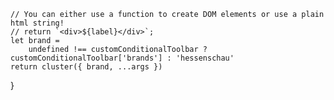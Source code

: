 
<Meta of={TeaserClusterStories} />

    // You can either use a function to create DOM elements or use a plain html string!
    // return `<div>${label}</div>`;
    let brand =
        undefined !== customConditionalToolbar ? customConditionalToolbar['brands'] : 'hessenschau'
    return cluster({ brand, ...args })
}

<Canvas withToolbar>
    <Story of={TeaserClusterStories.Kurzmeldungen100} />
    <Story of={TeaserClusterStories.Kurzmeldungen50} />
    <Story of={TeaserClusterStories.Kurzmeldungen33} />
    <Story of={TeaserClusterStories.SchlagzeilenMitGenrebild100} />
    <Story of={TeaserClusterStories.SchlagzeilenMitGenrebild50} />
    <Story of={TeaserClusterStories.SchlagzeilenMitGenrebild33} />
    <Story of={TeaserClusterStories.SchlagzeilenMitTeaserbild100} />
    <Story of={TeaserClusterStories.SchlagzeilenMitTeaserbild50} />
    <Story of={TeaserClusterStories.SchlagzeilenMitTeaserbild33} />
    <Story of={TeaserClusterStories.MeistgeklicktWanda100} />
    <Story of={TeaserClusterStories.MeistgeklicktWanda50} />
    <Story of={TeaserClusterStories.MeistgeklicktWanda33} />
    <Story of={TeaserClusterStories.TagesschauSportschau100} />
    <Story of={TeaserClusterStories.TagesschauSportschau50} />
    <Story of={TeaserClusterStories.TagesschauSportschau33} />
    <Story of={TeaserClusterStories.PodcastEpisodenClusterTeaser} />
    <Story of={TeaserClusterStories.MeistgeklicktBoxMitLangemTitel} />
</Canvas>
